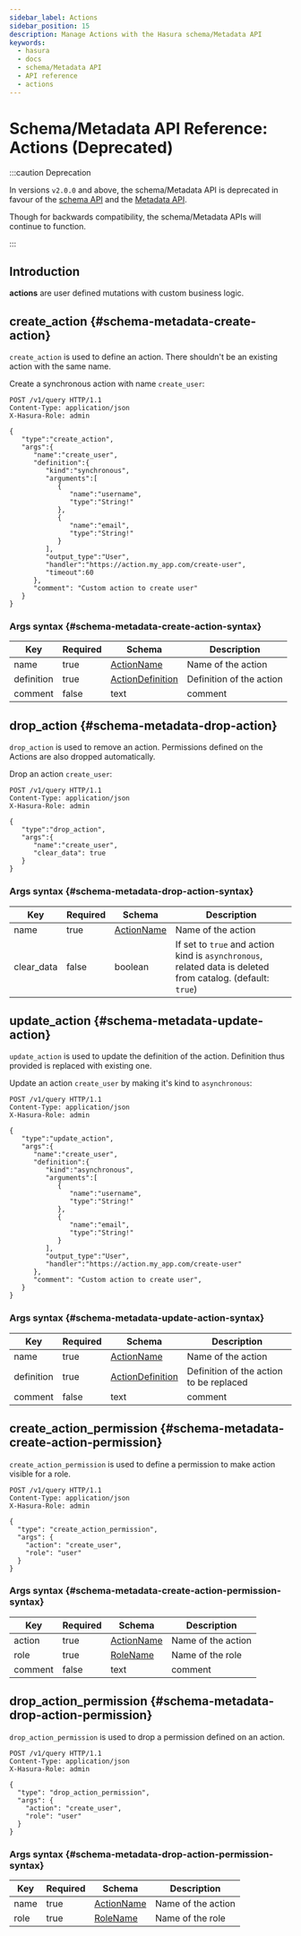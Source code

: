 ```yaml
---
sidebar_label: Actions
sidebar_position: 15
description: Manage Actions with the Hasura schema/Metadata API
keywords:
  - hasura
  - docs
  - schema/Metadata API
  - API reference
  - actions
---
```


# Schema/Metadata API Reference: Actions (Deprecated)

:::caution Deprecation

In versions `v2.0.0` and above, the schema/Metadata API is deprecated in
favour of the [schema API](/api-reference/schema-api/index.mdx) and the
[Metadata API](/api-reference/metadata-api/index.mdx).

Though for backwards compatibility, the schema/Metadata APIs will
continue to function.

:::

## Introduction

**actions** are user defined mutations with custom business logic.

## create_action {#schema-metadata-create-action}

`create_action` is used to define an action. There shouldn't be an
existing action with the same name.

Create a synchronous action with name `create_user`:

```http
POST /v1/query HTTP/1.1
Content-Type: application/json
X-Hasura-Role: admin

{
   "type":"create_action",
   "args":{
      "name":"create_user",
      "definition":{
         "kind":"synchronous",
         "arguments":[
            {
               "name":"username",
               "type":"String!"
            },
            {
               "name":"email",
               "type":"String!"
            }
         ],
         "output_type":"User",
         "handler":"https://action.my_app.com/create-user",
         "timeout":60
      },
      "comment": "Custom action to create user"
   }
}
```

### Args syntax {#schema-metadata-create-action-syntax}

| Key        | Required | Schema                                                              | Description              |
| ---------- | -------- | ------------------------------------------------------------------- | ------------------------ |
| name       | true     | [ActionName](/api-reference/syntax-defs.mdx#actionname)             | Name of the action       |
| definition | true     | [ActionDefinition](/api-reference/syntax-defs.mdx#actiondefinition) | Definition of the action |
| comment    | false    | text                                                                | comment                  |

## drop_action {#schema-metadata-drop-action}

`drop_action` is used to remove an action. Permissions defined on the
Actions are also dropped automatically.

Drop an action `create_user`:

```http
POST /v1/query HTTP/1.1
Content-Type: application/json
X-Hasura-Role: admin

{
   "type":"drop_action",
   "args":{
      "name":"create_user",
      "clear_data": true
   }
}
```

### Args syntax {#schema-metadata-drop-action-syntax}

| Key        | Required | Schema                                                  | Description                                                                                                 |
| ---------- | -------- | ------------------------------------------------------- | ----------------------------------------------------------------------------------------------------------- |
| name       | true     | [ActionName](/api-reference/syntax-defs.mdx#actionname) | Name of the action                                                                                          |
| clear_data | false    | boolean                                                 | If set to `true` and action kind is `asynchronous`, related data is deleted from catalog. (default: `true`) |

## update_action {#schema-metadata-update-action}

`update_action` is used to update the definition of the action.
Definition thus provided is replaced with existing one.

Update an action `create_user` by making it's kind to `asynchronous`:

```http
POST /v1/query HTTP/1.1
Content-Type: application/json
X-Hasura-Role: admin

{
   "type":"update_action",
   "args":{
      "name":"create_user",
      "definition":{
         "kind":"asynchronous",
         "arguments":[
            {
               "name":"username",
               "type":"String!"
            },
            {
               "name":"email",
               "type":"String!"
            }
         ],
         "output_type":"User",
         "handler":"https://action.my_app.com/create-user"
      },
      "comment": "Custom action to create user",
   }
}
```

### Args syntax {#schema-metadata-update-action-syntax}

| Key        | Required | Schema                                                              | Description                             |
| ---------- | -------- | ------------------------------------------------------------------- | --------------------------------------- |
| name       | true     | [ActionName](/api-reference/syntax-defs.mdx#actionname)             | Name of the action                      |
| definition | true     | [ActionDefinition](/api-reference/syntax-defs.mdx#actiondefinition) | Definition of the action to be replaced |
| comment    | false    | text                                                                | comment                                 |

## create_action_permission {#schema-metadata-create-action-permission}

`create_action_permission` is used to define a permission to make action
visible for a role.

```http
POST /v1/query HTTP/1.1
Content-Type: application/json
X-Hasura-Role: admin

{
  "type": "create_action_permission",
  "args": {
    "action": "create_user",
    "role": "user"
  }
}
```

### Args syntax {#schema-metadata-create-action-permission-syntax}

| Key     | Required | Schema                                                  | Description        |
| ------- | -------- | ------------------------------------------------------- | ------------------ |
| action  | true     | [ActionName](/api-reference/syntax-defs.mdx#actionname) | Name of the action |
| role    | true     | [RoleName](/api-reference/syntax-defs.mdx#rolename)     | Name of the role   |
| comment | false    | text                                                    | comment            |

## drop_action_permission {#schema-metadata-drop-action-permission}

`drop_action_permission` is used to drop a permission defined on an action.

```http
POST /v1/query HTTP/1.1
Content-Type: application/json
X-Hasura-Role: admin

{
  "type": "drop_action_permission",
  "args": {
    "action": "create_user",
    "role": "user"
  }
}
```

### Args syntax {#schema-metadata-drop-action-permission-syntax}

| Key  | Required | Schema                                                  | Description        |
| ---- | -------- | ------------------------------------------------------- | ------------------ |
| name | true     | [ActionName](/api-reference/syntax-defs.mdx#actionname) | Name of the action |
| role | true     | [RoleName](/api-reference/syntax-defs.mdx#rolename)     | Name of the role   |

